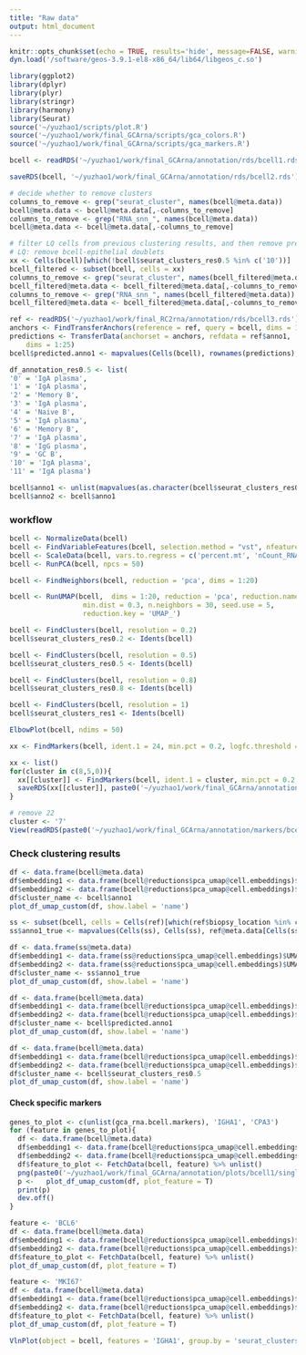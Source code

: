 ```yaml
---
title: "Raw data"
output: html_document
---
```


```r
knitr::opts_chunk$set(echo = TRUE, results='hide', message=FALSE, warning=FALSE, fig.height = 7, fig.width = 7)
dyn.load('/software/geos-3.9.1-el8-x86_64/lib64/libgeos_c.so')

library(ggplot2)
library(dplyr)
library(plyr)
library(stringr)
library(harmony)
library(Seurat)
source('~/yuzhao1/scripts/plot.R')
source('~/yuzhao1/work/final_GCArna/scripts/gca_colors.R')
source('~/yuzhao1/work/final_GCArna/scripts/gca_markers.R')
```

```r
bcell <- readRDS('~/yuzhao1/work/final_GCArna/annotation/rds/bcell1.rds')
```

```r
saveRDS(bcell, '~/yuzhao1/work/final_GCArna/annotation/rds/bcell2.rds')
```


```r
# decide whether to remove clusters
columns_to_remove <- grep("seurat_cluster", names(bcell@meta.data))
bcell@meta.data <- bcell@meta.data[,-columns_to_remove]
columns_to_remove <- grep("RNA_snn_", names(bcell@meta.data))
bcell@meta.data <- bcell@meta.data[,-columns_to_remove]
```

```r
# filter LQ cells from previous clustering results, and then remove precious labels, from bcell1 to bcell2
# LQ: remove bcell-epithelial doublets
xx <- Cells(bcell)[which(!bcell$seurat_clusters_res0.5 %in% c('10'))]
bcell_filtered <- subset(bcell, cells = xx)
columns_to_remove <- grep("seurat_cluster", names(bcell_filtered@meta.data))
bcell_filtered@meta.data <- bcell_filtered@meta.data[,-columns_to_remove]
columns_to_remove <- grep("RNA_snn_", names(bcell_filtered@meta.data))
bcell_filtered@meta.data <- bcell_filtered@meta.data[,-columns_to_remove]
```

```r
ref <- readRDS('~/yuzhao1/work/final_RC2rna/annotation/rds/bcell3.rds')
anchors <- FindTransferAnchors(reference = ref, query = bcell, dims = 1:25, reference.reduction = "pca")
predictions <- TransferData(anchorset = anchors, refdata = ref$anno1,
    dims = 1:25)
bcell$predicted.anno1 <- mapvalues(Cells(bcell), rownames(predictions), predictions$predicted.id)
```

```r
df_annotation_res0.5 <- list(
'0' = 'IgA plasma',
'1' = 'IgA plasma',
'2' = 'Memory B',
'3' = 'IgA plasma',
'4' = 'Naive B',
'5' = 'IgA plasma',
'6' = 'Memory B',
'7' = 'IgA plasma',
'8' = 'IgG plasma',
'9' = 'GC B',
'10' = 'IgA plasma',
'11' = 'IgA plasma')

bcell$anno1 <- unlist(mapvalues(as.character(bcell$seurat_clusters_res0.5), from = names(df_annotation_res0.5), to = df_annotation_res0.5))
bcell$anno2 <- bcell$anno1

```



### workflow


```r
bcell <- NormalizeData(bcell)
bcell <- FindVariableFeatures(bcell, selection.method = "vst", nfeatures = 2000)
bcell <- ScaleData(bcell, vars.to.regress = c('percent.mt', 'nCount_RNA', 'CC.Difference'))
bcell <- RunPCA(bcell, npcs = 50)

bcell <- FindNeighbors(bcell, reduction = 'pca', dims = 1:20)

bcell <- RunUMAP(bcell,  dims = 1:20, reduction = 'pca', reduction.name = 'pca_umap',
                  min.dist = 0.3, n.neighbors = 30, seed.use = 5,
                  reduction.key = 'UMAP_')

bcell <- FindClusters(bcell, resolution = 0.2)
bcell$seurat_clusters_res0.2 <- Idents(bcell)

bcell <- FindClusters(bcell, resolution = 0.5)
bcell$seurat_clusters_res0.5 <- Idents(bcell)

bcell <- FindClusters(bcell, resolution = 0.8)
bcell$seurat_clusters_res0.8 <- Idents(bcell)

bcell <- FindClusters(bcell, resolution = 1)
bcell$seurat_clusters_res1 <- Idents(bcell)


```

```r
ElbowPlot(bcell, ndims = 50)
```

```r
xx <- FindMarkers(bcell, ident.1 = 24, min.pct = 0.2, logfc.threshold = 1, group.by = 'seurat_clusters_res1.5')
```

```r
xx <- list()
for(cluster in c(8,5,0)){
  xx[[cluster]] <- FindMarkers(bcell, ident.1 = cluster, min.pct = 0.2, logfc.threshold = 1, group.by = 'seurat_clusters_res0.8')
  saveRDS(xx[[cluster]], paste0('~/yuzhao1/work/final_GCArna/annotation/markers/bcell2_res0.8/cluster_', cluster, '.rds'))
}
```

```r
# remove 22
cluster <- '7'
View(readRDS(paste0('~/yuzhao1/work/final_GCArna/annotation/markers/bcell1_res0.8/cluster_', cluster, '.rds')))
```




### Check clustering results

```r
df <- data.frame(bcell@meta.data)
df$embedding1 <- data.frame(bcell@reductions$pca_umap@cell.embeddings)$UMAP_1
df$embedding2 <- data.frame(bcell@reductions$pca_umap@cell.embeddings)$UMAP_2
df$cluster_name <- bcell$anno1
plot_df_umap_custom(df, show.label = 'name')
```

```r
ss <- subset(bcell, cells = Cells(ref)[which(ref$biopsy_location %in% c('AC', 'TI'))])
ss$anno1_true <- mapvalues(Cells(ss), Cells(ss), ref@meta.data[Cells(ss), 'anno1'])
```

```r
df <- data.frame(ss@meta.data)
df$embedding1 <- data.frame(ss@reductions$pca_umap@cell.embeddings)$UMAP_1
df$embedding2 <- data.frame(ss@reductions$pca_umap@cell.embeddings)$UMAP_2
df$cluster_name <- ss$anno1_true
plot_df_umap_custom(df, show.label = 'name')
```


```r
df <- data.frame(bcell@meta.data)
df$embedding1 <- data.frame(bcell@reductions$pca_umap@cell.embeddings)$UMAP_1
df$embedding2 <- data.frame(bcell@reductions$pca_umap@cell.embeddings)$UMAP_2
df$cluster_name <- bcell$predicted.anno1
plot_df_umap_custom(df, show.label = 'name')
```

```r
df <- data.frame(bcell@meta.data)
df$embedding1 <- data.frame(bcell@reductions$pca_umap@cell.embeddings)$UMAP_1
df$embedding2 <- data.frame(bcell@reductions$pca_umap@cell.embeddings)$UMAP_2
df$cluster_name <- bcell$seurat_clusters_res0.5
plot_df_umap_custom(df, show.label = 'name')
```


#### Check specific markers

```r
genes_to_plot <- c(unlist(gca_rna.bcell.markers), 'IGHA1', 'CPA3')
for (feature in genes_to_plot){
  df <- data.frame(bcell@meta.data)
  df$embedding1 <- data.frame(bcell@reductions$pca_umap@cell.embeddings)$UMAP_1
  df$embedding2 <- data.frame(bcell@reductions$pca_umap@cell.embeddings)$UMAP_2
  df$feature_to_plot <- FetchData(bcell, feature) %>% unlist()
  png(paste0('~/yuzhao1/work/final_GCArna/annotation/plots/bcell1/singlegene/', feature, '.png'), res = 300, height = 2000, width = 2000)
  p <-   plot_df_umap_custom(df, plot_feature = T)
  print(p)
  dev.off()
}
```

```r
feature <- 'BCL6'
df <- data.frame(bcell@meta.data)
df$embedding1 <- data.frame(bcell@reductions$pca_umap@cell.embeddings)$UMAP_1
df$embedding2 <- data.frame(bcell@reductions$pca_umap@cell.embeddings)$UMAP_2
df$feature_to_plot <- FetchData(bcell, feature) %>% unlist()
plot_df_umap_custom(df, plot_feature = T)
```

```r
feature <- 'MKI67'
df <- data.frame(bcell@meta.data)
df$embedding1 <- data.frame(bcell@reductions$pca_umap@cell.embeddings)$UMAP_1
df$embedding2 <- data.frame(bcell@reductions$pca_umap@cell.embeddings)$UMAP_2
df$feature_to_plot <- FetchData(bcell, feature) %>% unlist()
plot_df_umap_custom(df, plot_feature = T)
```

```r
VlnPlot(object = bcell, features = 'IGHA1', group.by = 'seurat_clusters_res1.5')
```











